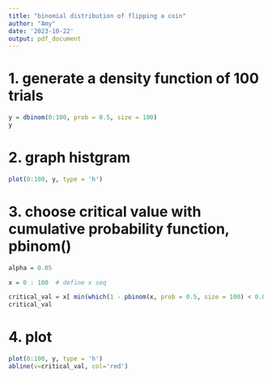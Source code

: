 ```yaml
---
title: "binomial distribution of flipping a coin"
author: "Amy"
date: '2023-10-22'
output: pdf_document
---
```


# 1. generate a density function of 100 trials
```r
y = dbinom(0:100, prob = 0.5, size = 100)
y
```

# 2. graph histgram
```r
plot(0:100, y, type = 'h')
```

# 3. choose critical value with cumulative probability function, pbinom()
```r
alpha = 0.05

x = 0 : 100  # define x seq

critical_val = x[ min(which(1 - pbinom(x, prob = 0.5, size = 100) < 0.05)) ]
critical_val
```

# 4. plot
```r
plot(0:100, y, type = 'h')
abline(v=critical_val, col='red')
```

